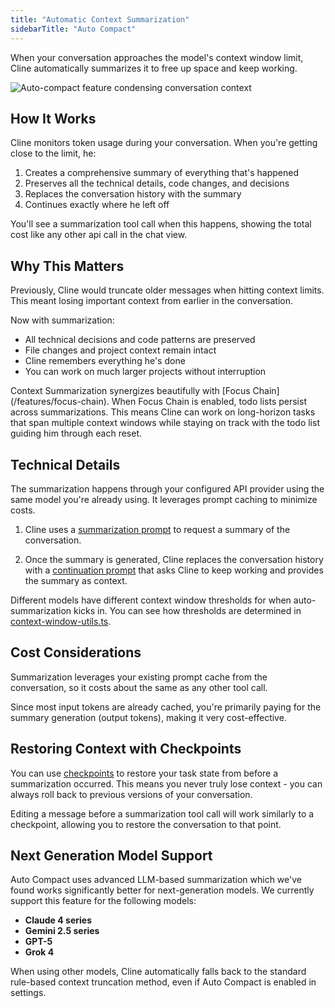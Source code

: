 ```yaml
---
title: "Automatic Context Summarization"
sidebarTitle: "Auto Compact"
---
```


When your conversation approaches the model's context window limit, Cline automatically summarizes it to free up space and keep working. 

<Frame>
	<img
		src="https://storage.googleapis.com/cline_public_images/docs/assets/condensing.png"
		alt="Auto-compact feature condensing conversation context"
	/>
</Frame>

## How It Works

Cline monitors token usage during your conversation. When you're getting close to the limit, he:

1. Creates a comprehensive summary of everything that's happened
2. Preserves all the technical details, code changes, and decisions
3. Replaces the conversation history with the summary
4. Continues exactly where he left off

You'll see a summarization tool call when this happens, showing the total cost like any other api call in the chat view.

## Why This Matters

Previously, Cline would truncate older messages when hitting context limits. This meant losing important context from earlier in the conversation.

Now with summarization:
- All technical decisions and code patterns are preserved
- File changes and project context remain intact
- Cline remembers everything he's done
- You can work on much larger projects without interruption

<Tip>
Context Summarization synergizes beautifully with [Focus Chain](/features/focus-chain). When Focus Chain is enabled, todo lists persist across summarizations. This means Cline can work on long-horizon tasks that span multiple context windows while staying on track with the todo list guiding him through each reset.
</Tip>

## Technical Details

The summarization happens through your configured API provider using the same model you're already using. It leverages prompt caching to minimize costs.

1. Cline uses a [summarization prompt](https://github.com/cline/cline/blob/main/src/core/prompts/contextManagement.ts) to request a summary of the conversation.

2. Once the summary is generated, Cline replaces the conversation history with a [continuation prompt](https://github.com/cline/cline/blob/main/src/core/prompts/contextManagement.ts#L69) that asks Cline to keep working and provides the summary as context.

Different models have different context window thresholds for when auto-summarization kicks in. You can see how thresholds are determined in [context-window-utils.ts](https://github.com/cline/cline/blob/main/src/core/context/context-management/context-window-utils.ts). 

## Cost Considerations

Summarization leverages your existing prompt cache from the conversation, so it costs about the same as any other tool call.

Since most input tokens are already cached, you're primarily paying for the summary generation (output tokens), making it very cost-effective.

## Restoring Context with Checkpoints

You can use [checkpoints](/features/checkpoints) to restore your task state from before a summarization occurred. This means you never truly lose context - you can always roll back to previous versions of your conversation. 

<Note>
  Editing a message before a summarization tool call will work similarly to a checkpoint, allowing you to restore the conversation to that point.
</Note>

## Next Generation Model Support

Auto Compact uses advanced LLM-based summarization which we've found works significantly better for next-generation models. We currently support this feature for the following models:

- **Claude 4 series**
- **Gemini 2.5 series**
- **GPT-5**
- **Grok 4**

<Note>
When using other models, Cline automatically falls back to the standard rule-based context truncation method, even if Auto Compact is enabled in settings.
</Note>
